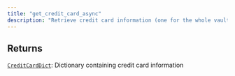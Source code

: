 ```yaml
---
title: "get_credit_card_async"
description: "Retrieve credit card information (one for the whole vault)"
---
```






## Returns

[`CreditCardDict`](/sdk-reference/misc/creditcarddict):     Dictionary containing credit card information
